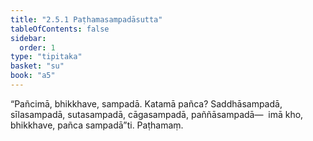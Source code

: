 ```yaml
---
title: "2.5.1 Paṭhamasampadāsutta"
tableOfContents: false
sidebar:
  order: 1
type: "tipitaka"
basket: "su"
book: "a5"
---
```



<DynamicBreadcrumb />

<Division number="91" book="a5">

<Paragraph number="573" book="a5">
“Pañcimā, bhikkhave, sampadā. Katamā pañca? Saddhāsampadā, sīlasampadā, sutasampadā, cāgasampadā, paññāsampadā—  imā kho, bhikkhave, pañca sampadā”ti.

</Paragraph>
</Division>

<Paragraph number="574" type="center" book="a5">
Paṭhamaṃ.
</Paragraph>